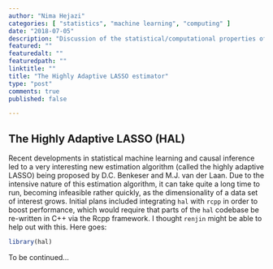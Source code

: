 ```yaml
---
author: "Nima Hejazi"
categories: [ "statistics", "machine learning", "computing" ]
date: "2018-07-05"
description: "Discussion of the statistical/computational properties of HAL"
featured: ""
featuredalt: ""
featuredpath: ""
linktitle: ""
title: "The Highly Adaptive LASSO estimator"
type: "post"
comments: true
published: false

---
```


## The Highly Adaptive LASSO (HAL)

Recent developments in statistical machine learning and causal inference led to
a very interesting new estimation algorithm (called the highly adaptive LASSO)
being proposed by D.C. Benkeser and M.J. van der Laan. Due to the intensive
nature of this estimation algorithm, it can take quite a long time to run,
becoming infeasible rather quickly, as the dimensionality of a data set of
interest grows. Initial plans included integrating `hal` with `rcpp` in order to
boost performance, which would require that parts of the `hal` codebase be
re-written in C++ via the Rcpp framework. I thought `renjin` might be able to
help out with this. Here goes:

```r
library(hal)
```

To be continued...

